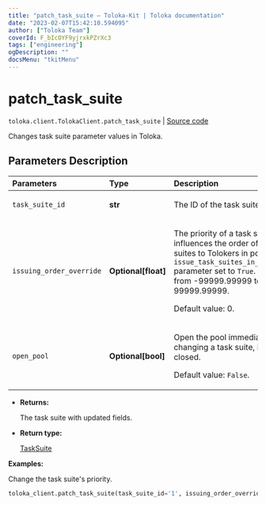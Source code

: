 ```yaml
---
title: "patch_task_suite — Toloka-Kit | Toloka documentation"
date: "2023-02-07T15:42:10.594095"
author: ["Toloka Team"]
coverId: F_bIcOYF9yjrxkPZrXc3
tags: ["engineering"]
ogDescription: ""
docsMenu: "tkitMenu"
---
```


# patch_task_suite
`toloka.client.TolokaClient.patch_task_suite` | [Source code](https://github.com/Toloka/toloka-kit/blob/v1.1.3/src/client/__init__.py#L2669)

Changes task suite parameter values in Toloka.

## Parameters Description

| Parameters | Type | Description |
| :----------| :----| :-----------|
`task_suite_id`|**str**|<p>The ID of the task suite.</p>
`issuing_order_override`|**Optional\[float\]**|<p>The priority of a task suite. It influences the order of assigning task suites to Tolokers in pools with the `issue_task_suites_in_creation_order` parameter set to `True`. Allowed range: from -99999.99999 to 99999.99999. </p><p>Default value: 0.</p>
`open_pool`|**Optional\[bool\]**|<p>Open the pool immediately after changing a task suite, if the pool is closed. </p><p>Default value: `False`.</p>

* **Returns:**

  The task suite with updated fields.

* **Return type:**

  [TaskSuite](/docs/toloka-kit/reference/toloka.client.task_suite.TaskSuite)

**Examples:**

Change the task suite's priority.

```python
toloka_client.patch_task_suite(task_suite_id='1', issuing_order_override=100)
```
